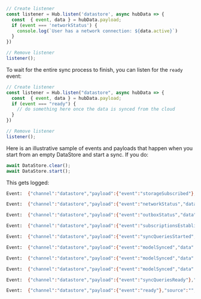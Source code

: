 ```js
// Create listener
const listener = Hub.listen('datastore', async hubData => {
  const  { event, data } = hubData.payload;
  if (event === 'networkStatus') {
    console.log(`User has a network connection: ${data.active}`)
  }
})

// Remove listener
listener();
```

To wait for the entire sync process to finish, you can listen for the `ready` event:

```js
// Create listener
const listener = Hub.listen("datastore", async hubData => {
  const  { event, data } = hubData.payload;
  if (event === "ready") {
    // do something here once the data is synced from the cloud
  }
})

// Remove listener
listener();
```

Here is an illustrative sample of events and payloads that happen when you start from an empty DataStore and start a sync. If you do:

```js
await DataStore.clear();
await DataStore.start();
```

This gets logged:

```bash
Event:  {"channel":"datastore","payload":{"event":"storageSubscribed"},"source":"","patternInfo":[]}

Event:  {"channel":"datastore","payload":{"event":"networkStatus","data":{"active":true}},"source":"","patternInfo":[]}

Event:  {"channel":"datastore","payload":{"event":"outboxStatus","data":{"isEmpty":true}},"source":"","patternInfo":[]}

Event:  {"channel":"datastore","payload":{"event":"subscriptionsEstablished"},"source":"","patternInfo":[]}

Event:  {"channel":"datastore","payload":{"event":"syncQueriesStarted","data":{"models":["ModelX","ModelY","ModelLala"]}},"source":"","patternInfo":[]}

Event:  {"channel":"datastore","payload":{"event":"modelSynced","data":{"isFullSync":true,"isDeltaSync":false,"counts":{"new":5,"updated":0,"deleted":2}}},"source":"","patternInfo":[]}

Event:  {"channel":"datastore","payload":{"event":"modelSynced","data":{"isFullSync":true,"isDeltaSync":false,"counts":{"new":296,"updated":0,"deleted":2}}},"source":"","patternInfo":[]}

Event:  {"channel":"datastore","payload":{"event":"modelSynced","data":{"isFullSync":true,"isDeltaSync":false,"counts":{"new":8155,"updated":0,"deleted":0}}},"source":"","patternInfo":[]}

Event:  {"channel":"datastore","payload":{"event":"syncQueriesReady"},"source":"","patternInfo":[]}

Event:  {"channel":"datastore","payload":{"event":"ready"},"source":"","patternInfo":[]}
```
